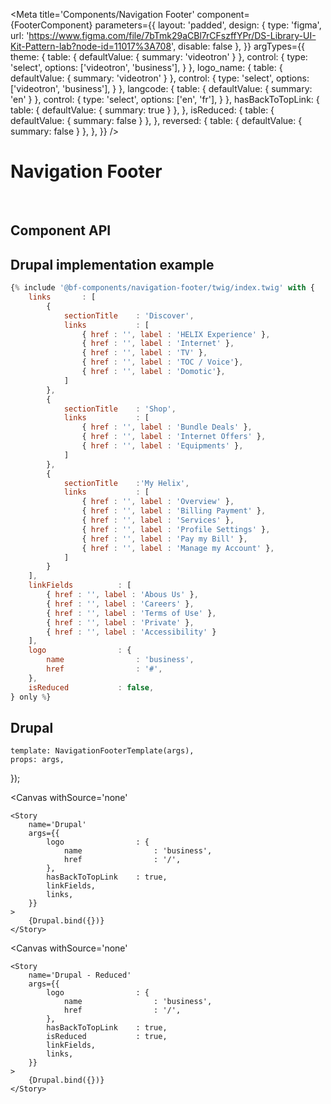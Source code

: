 


<Meta 
    title='Components/Navigation Footer' 
    component={FooterComponent}
    parameters={{
        layout: 'padded',
        design: {
            type: 'figma',
            url: 'https://www.figma.com/file/7bTmk29aCBl7rCFszffYPr/DS-Library-UI-Kit-Pattern-lab?node-id=11017%3A708',
            disable: false
        },
    }}
    argTypes={{
        theme: {
            table: { defaultValue: { summary: 'videotron' } },
            control: {
                type: 'select',
                options: ['videotron', 'business'],
            }
        },
        logo_name: {
            table: { defaultValue: { summary: 'videotron' } },
            control: {
                type: 'select',
                options: ['videotron', 'business'],
            }
        },
        langcode: {
            table: { defaultValue: { summary: 'en' } },
            control: { 
                type: 'select',
                options: ['en', 'fr'],
            }
        },
        hasBackToTopLink: {
            table: { defaultValue: { summary: true } },
        },
        isReduced: {
            table: { defaultValue: { summary: false } },
        },
        reversed: {
            table: { defaultValue: { summary: false } },
        },
    }}
/>


# Navigation Footer

<br/>



## Component API

<Props of={FooterComponent} />



## Drupal implementation example

```jsx
{% include '@bf-components/navigation-footer/twig/index.twig' with {
    links       : [
        {
            sectionTitle    : 'Discover',
            links           : [
                { href : '', label : 'HELIX Experience' },
                { href : '', label : 'Internet' },
                { href : '', label : 'TV' },
                { href : '', label : 'TOC / Voice'},
                { href : '', label : 'Domotic'},
            ]
        },
        {
            sectionTitle    : 'Shop',
            links           : [
                { href : '', label : 'Bundle Deals' },
                { href : '', label : 'Internet Offers' },
                { href : '', label : 'Equipments' },
            ] 
        },
        {
            sectionTitle    :'My Helix',
            links           : [
                { href : '', label : 'Overview' },
                { href : '', label : 'Billing Payment' },
                { href : '', label : 'Services' },
                { href : '', label : 'Profile Settings' },
                { href : '', label : 'Pay my Bill' },
                { href : '', label : 'Manage my Account' },
            ] 
        }
    ],
    linkFields          : [
        { href : '', label : 'Abous Us' },
        { href : '', label : 'Careers' },
        { href : '', label : 'Terms of Use' },
        { href : '', label : 'Private' },
        { href : '', label : 'Accessibility' }
    ],
    logo                : {
        name                : 'business',
        href                : '#',
    },
    isReduced           : false,
} only %}
```



## Drupal

    template: NavigationFooterTemplate(args),
    props: args,
});

<Canvas
    withSource='none'
>
    <Story 
        name='Drupal'
        args={{
            logo                : {
                name                : 'business',
                href                : '/',
            },
            hasBackToTopLink    : true,
            linkFields,
            links,
        }}
    >
        {Drupal.bind({})}
    </Story>
</Canvas>


<Canvas
    withSource='none'
>
    <Story 
        name='Drupal - Reduced'
        args={{
            logo                : {
                name                : 'business',
                href                : '/',
            },
            hasBackToTopLink    : true,
            isReduced           : true,
            linkFields,
            links,
        }}
    >
        {Drupal.bind({})}
    </Story>
</Canvas>
